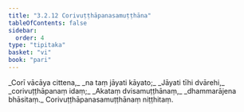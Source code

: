 ```yaml
---
title: "3.2.12 Corivuṭṭhāpanasamuṭṭhāna"
tableOfContents: false
sidebar:
  order: 4
type: "tipitaka"
basket: "vi"
book: "pari"
---
```



<DynamicBreadcrumb />

<Division number="269" book="pari" bookNo="5" page="163">

<Paragraph number="1145" type="verses" book="pari">
_Corī vācāya cittena,_  
_na taṃ jāyati kāyato;_  
_Jāyati tīhi dvārehi,_  
_corivuṭṭhāpanaṃ idaṃ;_  
_Akataṃ dvisamuṭṭhānaṃ,_  
_dhammarājena bhāsitaṃ._  


</Paragraph>
</Division>

<Paragraph number="1146" type="center" book="pari">
Corivuṭṭhāpanasamuṭṭhānaṃ niṭṭhitaṃ.
</Paragraph>